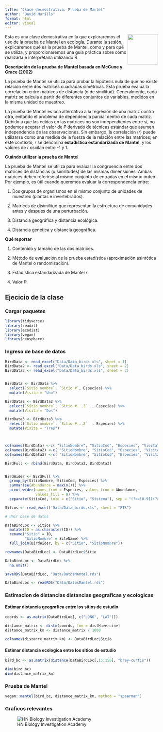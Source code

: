 ---
title: "Clase desmostrativa: Prueba de Mantel"
author: "David Murillo"
format: html
editor: visual
---

[<img src="HN Cursos publicidad/HN Biology Inv Circle.jpg" align="right" width="100"/>](https://www.hnbiology.org/)

Esta es una clase demostrativa en la que exploraremos el uso de la prueba de Mantel en ecología. Durante la sesión, explicaremos qué es la prueba de Mantel, cómo y para qué se utiliza, y proporcionaremos una guía práctica sobre cómo realizarla e interpretarla utilizando R.

**Descripción de la prueba de Mantel basada en McCune y Grace (2002)**

La prueba de Mantel se utiliza para probar la hipótesis nula de que no existe relación entre dos matrices cuadradas simétricas. Esta prueba evalúa la correlación entre matrices de distancia (o de similitud). Generalmente, cada matriz se calcula a partir de diferentes conjuntos de variables, medidos en la misma unidad de muestreo.

La prueba de Mantel es una alternativa a la regresión de una matriz contra otra, evitando el problema de dependencia parcial dentro de cada matriz. Debido a que las celdas en las matrices no son independientes entre sí, no podemos aceptar el valor de *P* derivado de técnicas estándar que asumen independencia de las observaciones. Sin embargo, la correlación (*r*) puede utilizarse como una medida de la fuerza de la relación entre las matrices; en este contexto, *r* se denomina **estadística estandarizada de Mantel**, y los valores de *r* oscilan entre -1 y 1.

**Cuándo utilizar la prueba de Mantel**

La prueba de Mantel se utiliza para evaluar la congruencia entre dos matrices de distancias (o similitudes) de las mismas dimensiones. Ambas matrices deben referirse al mismo conjunto de entradas en el mismo orden. Por ejemplo, es útil cuando queremos evaluar la correspondencia entre:

1)  Dos grupos de organismos en el mismo conjunto de unidades de muestreo (plantas e invertebrados).

2)  Matrices de disimilitud que representan la estructura de comunidades antes y después de una perturbación.

3)  Distancia geográfica y distancia ecológica.

4)  Distancia genética y distancia geográfica.

**Qué reportar**

1)  Contenido y tamaño de las dos matrices.

2)  Método de evaluación de la prueba estadística (aproximación asintótica de Mantel o randomización).

3)  Estadística estandarizada de Mantel *r*.

4)  Valor *P*.


## Ejecicio de la clase

::: panel-tabset 

### Cargar paquetes

```{r, message=FALSE, warning=FALSE}
library(tidyverse)
library(readxl)
library(ecodist)
library(vegan)
library(geosphere)
```


### Ingreso de base de datos

```{r, echo=FALSE, message=FALSE, warning=FALSE}
BirdData <- read_excel("Data/Data_birds.xls", sheet = 1)
BirdData2 <- read_excel("Data/Data_birds.xls", sheet = 2)
BirdData3 <- read_excel("Data/Data_birds.xls", sheet = 3)


BirdData <- BirdData %>% 
  select(`Sitio nombre`, `Sitio #`, Especies) %>% 
  mutate(Visita = "Uno")

BirdData2 <- BirdData2 %>% 
  select(`Sitio nombre`, `Sitio #...2`  , Especies) %>% 
  mutate(Visita = "Dos")

BirdData3 <- BirdData3 %>% 
  select(`Sitio nombre`, `Sitio #...2`  , Especies) %>% 
  mutate(Visita = "Tres")



colnames(BirdData) <-c( "SitioNombre", "SitioCod", "Especies", "Visita")
colnames(BirdData2) <-c( "SitioNombre", "SitioCod", "Especies", "Visita")
colnames(BirdData3) <-c( "SitioNombre", "SitioCod", "Especies", "Visita")

BirdFull <- rbind(BirdData, BirdData2, BirdData3)


BirdWider <- BirdFull %>% 
  group_by(SitioNombre, SitioCod, Especies) %>% 
  summarise(Abundance = max(n())) %>% 
  pivot_wider(names_from = Especies, values_from = Abundance,
              values_fill = 0) %>% 
  separate(SitioCod, into = c("Sitio", "Sistema"), sep = "(?<=[0-9])(?=[A-Za-z])" )

Sitios <- read_excel("Data/Data_birds.xls", sheet = "PTS")

# Unir base de datos

DataBirdLoc <- Sitios %>% 
  mutate(ID = as.character(ID)) %>% 
  rename("Sitio" = ID,
         "SitioNombre" = SiteName) %>% 
  full_join(BirdWider, by = c("Sitio", "SitioNombre"))

rownames(DataBirdLoc) <- DataBirdLoc$Sitio

DataBirdLoc <- DataBirdLoc %>% 
  na.omit()

saveRDS(DataBirdLoc, "Data/DatosMantel.rds")
```

```{r}
DataBirdLoc <- readRDS("Data/DatosMantel.rds")
```


### Estimacion de distancias distancias geograficas y ecologicas

#### Estimar distancia geografica entre los sitios de estudio

```{r}

coords <- as.matrix(DataBirdLoc[, c("LONG", "LAT")])

distance_matrix <- distm(coords, fun = distHaversine)
distance_matrix_km <- distance_matrix / 1000

colnames(distance_matrix_km) <- DataBirdLoc$Sitio
```

#### Estimar distancia ecologica entre los sitios de estudio

```{r}
bird_bc <- as.matrix(distance(DataBirdLoc[,15:150], "bray-curtis"))

dim(bird_bc)           
dim(distance_matrix_km)

```


### Prueba de Mantel

```{r}
vegan::mantel(bird_bc, distance_matrix_km, method = "spearman")
```


### Graficos relevantes


:::



![HN Biology Investigation Academy](HN%20Cursos%20publicidad/HN%20Biology%20Inv%20large.jpg)
